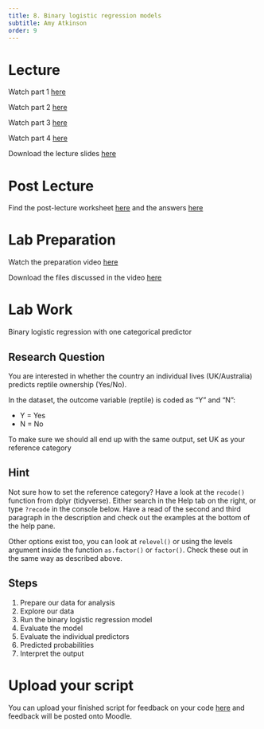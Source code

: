 ```yaml
---
title: 8. Binary logistic regression models
subtitle: Amy Atkinson
order: 9
---
```


# Lecture

Watch part 1 [here](https://modules.lancaster.ac.uk/mod/panopto/view.php?id=2056398)

Watch part 2 [here](https://modules.lancaster.ac.uk/mod/panopto/view.php?id=2056399)

Watch part 3 [here](https://modules.lancaster.ac.uk/mod/panopto/view.php?id=2056400)

Watch part 4 [here](https://modules.lancaster.ac.uk/mod/panopto/view.php?id=2056401)

Download the lecture slides [here](data/Wk8/Lecture 8 - Materials.zip)

# Post Lecture

Find the post-lecture worksheet [here](data/Wk8/PSYC234_L8_worksheet.docx) and the answers [here](data/Wk8/PSYC234_L8_worksheet_ANSWERS.pdf)

# Lab Preparation


Watch the preparation video [here](https://modules.lancaster.ac.uk/mod/panopto/view.php?id=2063320)

Download the files discussed in the video [here](data/Wk8/Week 18 - Lab preparation resources.zip)

# Lab Work

Binary logistic regression with one categorical predictor

## Research Question

You are interested in whether the country an individual lives (UK/Australia) predicts reptile ownership (Yes/No). 

In the dataset, the outcome variable (reptile) is coded as "Y" and "N":

- Y = Yes
- N = No

To make sure we should all end up with the same output, set UK as your reference category

::: {.callout-warning icon="false" collapse="true"}
## Hint

Not sure how to set the reference category? Have a look at the `recode()` function from dplyr (tidyverse). Either search in the Help tab on the right, or type `?recode` in the console below. Have a read of the second and third paragraph in the description and check out the examples at the bottom of the help pane.

Other options exist too, you can look at `relevel()` or using the levels argument inside the function `as.factor()` or `factor()`. Check these out in the same way as described above.

:::

## Steps

1. Prepare our data for analysis
2. Explore our data
3. Run the binary logistic regression model
4. Evaluate the model
5. Evaluate the individual predictors
6. Predicted probabilities
7. Interpret the output

# Upload your script

You can upload your finished script for feedback on your code [here](https://modules.lancaster.ac.uk/mod/url/view.php?id=1978248) and feedback will be posted onto Moodle.

